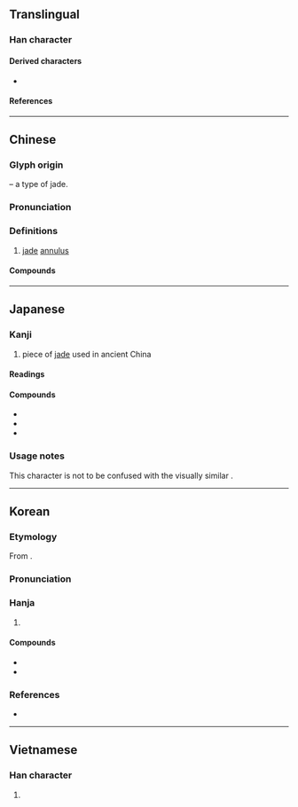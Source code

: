 {{also|壁}}
{{character info}}
==Translingual==

===Han character===
{{Han char|rn=96|rad=玉|as=13|sn=18|four=70103|canj=SJMGI|ids=⿱辟玉}}

====Derived characters====
* {{l|mul|[[𬉭]]}}

====References====
{{Han ref|kx=0742.290|dkj=21269|dj=1151.350|hdz=21142.160|uh=74A7}}

----

==Chinese==
{{zh-forms}}
{{zh-wp|zh:璧|en:Bi (jade)}}

===Glyph origin===
{{Han etym}}
{{Han compound|辟|玉|ls=psc|c1=p|c2=s}} – a type of jade.

===Pronunciation===
{{zh-pron
|m=bì
|c=bik1,bik3
|h=pfs=
|md=
|mn=qz:phiak/tw,xm,zz:phek/qz:piak/xm,zz:pek
|w=
|mc=y
|oc=y
|cat=n
}}

===Definitions===
{{zh-hanzi}}

# [[jade]] [[annulus]]

====Compounds====
{{zh-der|反璧|和璧|垂璧|和氏璧|完璧歸趙|夜光璧|中西合璧|合璧|圭璧|尺璧|寸陰尺璧|匹夫懷璧|完璧|夫婦合璧|寒璧|和璧隋珠|合璧連珠|原璧歸趙|奉璧|白璧青蠅|白璧微瑕|拱璧|璧趙|璧合珠連|璧人|白璧無瑕|秦庭歸璧|破璧毀珪|珠沉璧碎|璧田|珠聯璧合|白璧之瑕|白璧|璧還|璧謝|璧璫|璧月|璧日|璧回|璧合珠聯|珍同拱璧|懷璧其罪|棄璧負嬰|捐金抵璧|日月合璧|系璧|餘珍璧謝|連璧|銜璧|面縛銜璧|遺珠棄璧|還珠返璧|連城璧|返璧|連珠合璧}}

----

==Japanese==
{{wp|lang=ja}}

===Kanji===
{{ja-kanji|grade=|rs=玉13}}

# piece of [[jade]] used in ancient China

====Readings====
{{ja-readings
|goon=ひゃく
|kanon=へき
|kun=たま-
}}

====Compounds====
{{der-top|Compounds}}
* {{ja-r|完璧|かんぺき}}
* {{ja-r|圭璧|けいへき}}
* {{ja-r|双璧|そうへき}}
{{der-bottom}}

===Usage notes===
This character is not to be confused with the visually similar {{l|ja|壁}}.

----

==Korean==

===Etymology===
From {{der|ko|ltc|-}} {{ltc-l|璧}}. {{hanja-hunmong|벽〮|pyék|金寳}}

===Pronunciation===
{{ko-hanja-pron|벽|pjʌ̹k̚}}

===Hanja===
{{ko-hanja-search}}
{{ko-hanja|구슬|벽}}

# {{hanja form of|벽|[[jade]]}}

====Compounds====
{{der-top|Compounds}}
* {{ko-l|완벽|完璧}}
* {{ko-l|쌍벽|雙璧}}
{{der-bottom}}

===References===
* {{R:hanjadoc|7510}}

----

==Vietnamese==

===Han character===
{{vi-readings|reading=bích, bệch, bịch, vách|rs=玉13}}

# {{rfdef|vi|sort=玉13}}